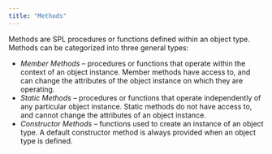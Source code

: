 ```yaml
---
title: "Methods"
---
```


<div id="methods" class="registered_link"></div>


Methods are SPL procedures or functions defined within an object type. Methods can be categorized into three general types:

  - *Member Methods* – procedures or functions that operate within the context of an object instance. Member methods have access to, and can change the attributes of the object instance on which they are operating.
  - *Static Methods* – procedures or functions that operate independently of any particular object instance. Static methods do not have access to, and cannot change the attributes of an object instance.
  - *Constructor Methods* – functions used to create an instance of an object type. A default constructor method is always provided when an object type is defined.
